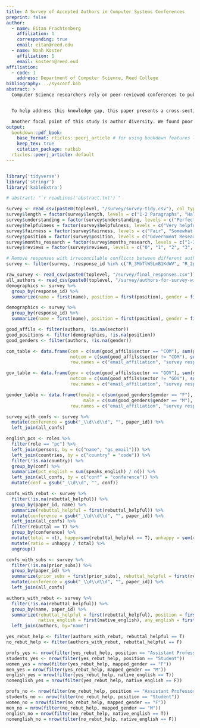 ```yaml
---
title: A Survey of Accepted Authors in Computer Systems Conferences
preprint: false
author:
  - name: Eitan Frachtenberg
    affiliation: 1
    corresponding: true
    email: eitan@reed.edu
  - name: Noah Koster
    affiliation: 1
    email: kostern@reed.eud
affiliation:
  - code: 1
    address: Department of Computer Science, Reed College
bibliography: ../sysconf.bib
abstract: > 
  Computer Science researchers rely on peer-reviewed conferences to publish their work and to receive feedback. The impact of these peer-reviewed papers on researchers' careers can hardly be overstated. Yet conference organizers can make inconsistent choices for their review process, even in the same subfield. These choices are rarely reviewed critically, and when they are, the emphasis centers on the effects on the technical program, not the authors. In particular, the effects of conference policies on author experience and diversity are still not well understood.


  To help address this knowledge gap, this paper presents a cross-sectional study of 56 conferences from one large subfield of Computer Science, namely computer systems. We introduce a large author survey (n=918), representing 809 unique papers. The goal of this paper is to expose this data and present an initial analysis of its findings. We primarily focus on quantitative comparisons between different survey questions and to external information we collected on author demographics, conference policies, and paper statistics.  

  Another focal point of this study is author diversity. We found poor balance in the gender and geographical distributions of authors, but a more balanced spread across sector, experience, and English-proficiency. For the most part, women and nonnative English speakers exhibit no differences in their experience of the peer-review process, suggesting no specific evidence of bias against these accepted authors. We also found strong support for author rebuttal to reviewers' comments, especially among students and less experienced researchers.
output:
  bookdown::pdf_book:
    base_format: rticles::peerj_article # for using bookdown features like \@ref()
    keep_tex: true
    citation_package: natbib
  rticles::peerj_article: default
---
```


```r
```


```r
library('tidyverse')
library('stringr')
library('kableExtra')

# abstract: "`r readLines('abstract.txt')`"

survey <- read_csv(paste0(toplevel, "/survey/survey-tidy.csv"), col_types = c("-cccffflfffillllfffffnnnnnnn"))
survey$length = factor(survey$length, levels = c("1-2 Paragraphs", "Half a Page", "A Page", "Multiple Pages"))
survey$understanding = factor(survey$understanding, levels = c("Perfectly", "Missed some minor points", "Misunderstood major points", "Probably didn't read it"))
survey$helpfulness = factor(survey$helpfulness, levels = c("Very helpful", "Somewhat helpful", "Not at all"))
survey$fairness = factor(survey$fairness, levels = c("Fair", "Somewhat fair", "Unfair", "Very unfair"))
survey$position = factor(survey$position, levels = c("Government Researcher", "Industry Researcher", "Professor", "Associate Professor", "Assistant Professor", "Postdoctoral Researcher", "Student", "Other"))
survey$months_research = factor(survey$months_research, levels = c("1-3", "4-6", "7-9", "10-12", ">12"))
survey$reviews = factor(survey$reviews, levels = c("0", "1", "2", "3", "4", "5", "6+"))

# Remove responses with irreconcilable conflicts between different authors:
survey <- filter(survey, !response_id %in% c("R_3MbTlW5LmB1KdWV", "R_2pMEwlMUYFK1SYU", "R_2aD0UkJpKRx3E8B", "R_1GWkXIEN7qs4bm6", "R_1ezO6KnFkTiQ7HK", "R_24Nmp0HRk2NWRBT", "R_ABboqawDWihgkMx", "R_0Js4J4xtiVyE6at", "R_2xwRf0e0ekfjozd", "R_wQPB6YJOe7mwHjr"))

raw_survey <- read_csv(paste0(toplevel, "/survey/final_responses.csv"))
all_authors <- read_csv(paste0(toplevel, "/survey/authors-for-survey-without-bounced-emails.csv"))
demographics <- survey %>%
  group_by(response_id) %>%
  summarize(name = first(name), position = first(position), gender = first(gender), mapped_gender = first(mapped_gender), native_english = first(native_english))

demographics <- survey %>%
  group_by(response_id) %>%
  summarize(name = first(name), position = first(position), gender = first(gender), mapped_gender = first(mapped_gender), native_english = first(native_english))

good_affils <- filter(authors, !is.na(sector))
good_positions <- filter(demographics, !is.na(position))
good_genders <- filter(authors, !is.na(gender))

com_table <- data.frame(com = c(sum(good_affils$sector == "COM"), sum(good_positions$position == "Industry Researcher")),
                        notcom = c(sum(good_affils$sector != "COM"), sum(good_positions$position != "Industry Researcher")),
                        row.names = c("email_affiliation", "survey respondents"))

gov_table <- data.frame(gov = c(sum(good_affils$sector == "GOV"), sum(good_positions$position == "Government Researcher")),
                        notcom = c(sum(good_affils$sector != "GOV"), sum(good_positions$position != "Government Researcher")),
                        row.names = c("email_affiliation", "survey respondents"))

gender_table <- data.frame(female = c(sum(good_genders$gender == "F"), sum(demographics$gender == "F", na.rm = T)),
                             male = c(sum(good_genders$gender == "M"), sum(demographics$gender == "M", na.rm = T)),
                        row.names = c("email_affiliation", "survey respondents"))

survey_with_confs <- survey %>%
  mutate(conference = gsub("_\\d\\d\\d", "", paper_id)) %>%
  left_join(all_confs)

english_pcs <- roles %>%
  filter(role == "pc") %>%
  left_join(persons, by = (c("name", "gs_email"))) %>%
  left_join(countries, by = c("country" = "code")) %>%
  filter(!is.na(country)) %>%
  group_by(conf) %>%
  summarize(pct_english = sum(speaks_english) / n()) %>%
  left_join(all_confs, by = c("conf" = "conference")) %>%
  mutate(conf = gsub("_\\d\\d", "", conf))

confs_with_rebut <- survey %>%
  filter(!is.na(rebuttal_helpful)) %>%
  group_by(paper_id, name) %>%
  summarize(rebuttal_helpful = first(rebuttal_helpful)) %>%
  mutate(conference = gsub("_\\d\\d\\d", "", paper_id)) %>%
  left_join(all_confs) %>%
  filter(rebuttal == T) %>%
  group_by(conference) %>%
  mutate(total = n(), happy=sum(rebuttal_helpful == T), unhappy = sum(rebuttal_helpful == F)) %>%
  mutate(ratio = unhappy / total) %>%
  ungroup()

confs_with_subs <- survey %>%
  filter(!is.na(prior_subs)) %>%
  group_by(paper_id) %>%
  summarize(prior_subs = first(prior_subs), rebuttal_helpful = first(rebuttal_helpful)) %>% 
  mutate(conference = gsub("_\\d\\d\\d", "", paper_id)) %>%
  left_join(all_confs)

authors_with_rebut <- survey %>%
  filter(!is.na(rebuttal_helpful)) %>%
  group_by(name, paper_id) %>%
  summarize(rebuttal_helpful = first(rebuttal_helpful), position = first(position), mapped_gender = first(mapped_gender),
            native_english = first(native_english), any_english = first(any_english), prior_subs = first(prior_subs)) %>%
  left_join(authors, by="name")

yes_rebut_help <- filter(authors_with_rebut, rebuttal_helpful == T)
no_rebut_help <- filter(authors_with_rebut, rebuttal_helpful == F)

profs_yes <- nrow(filter(yes_rebut_help, position == "Assistant Professor" | position == "Associate Professor" | position == "Professor"))
students_yes <- nrow(filter(yes_rebut_help, position == "Student"))
women_yes = nrow(filter(yes_rebut_help, mapped_gender == "F"))
men_yes = nrow(filter(yes_rebut_help, mapped_gender == "M"))
english_yes = nrow(filter(yes_rebut_help, native_english == T))
nonenglish_yes = nrow(filter(yes_rebut_help, native_english == F))

profs_no <- nrow(filter(no_rebut_help, position == "Assistant Professor" | position == "Associate Professor" | position == "Professor"))
students_no <- nrow(filter(no_rebut_help, position == "Student"))
women_no = nrow(filter(no_rebut_help, mapped_gender == "F"))
men_no = nrow(filter(no_rebut_help, mapped_gender == "M"))
english_no = nrow(filter(no_rebut_help, native_english == T))
nonenglish_no = nrow(filter(no_rebut_help, native_english == F))
```

